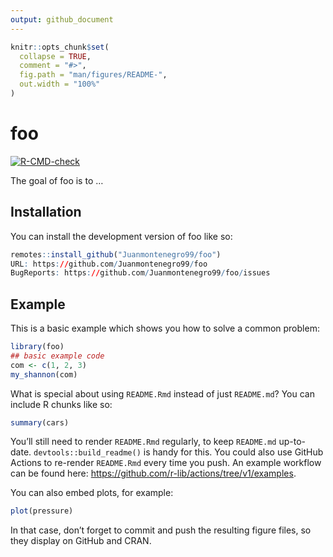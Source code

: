```yaml
---
output: github_document
---
```


<!-- README.md is generated from README.Rmd. Please edit that file -->

```r
knitr::opts_chunk$set(
  collapse = TRUE,
  comment = "#>",
  fig.path = "man/figures/README-",
  out.width = "100%"
)
```

# foo

<!-- badges: start -->
[![R-CMD-check](https://github.com/Juanmontenegro99/foo/actions/workflows/R-CMD-check.yaml/badge.svg)](https://github.com/Juanmontenegro99/foo/actions/workflows/R-CMD-check.yaml)
<!-- badges: end -->

The goal of foo is to ...

## Installation

You can install the development version of foo like so:

``` r
remotes::install_github("Juanmontenegro99/foo")
URL: https://github.com/Juanmontenegro99/foo
BugReports: https://github.com/Juanmontenegro99/foo/issues
```

## Example

This is a basic example which shows you how to solve a common problem:

```r
library(foo)
## basic example code
com <- c(1, 2, 3)
my_shannon(com)
```

What is special about using `README.Rmd` instead of just `README.md`? You can include R chunks like so:

```r
summary(cars)
```

You'll still need to render `README.Rmd` regularly, to keep `README.md` up-to-date. `devtools::build_readme()` is handy for this. You could also use GitHub Actions to re-render `README.Rmd` every time you push. An example workflow can be found here: <https://github.com/r-lib/actions/tree/v1/examples>.

You can also embed plots, for example:

```r
plot(pressure)
```

In that case, don't forget to commit and push the resulting figure files, so they display on GitHub and CRAN.
